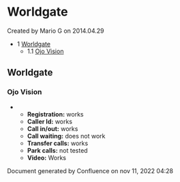 
# Worldgate 

 Created by  Mario G on 2014.04.29

* 1 [Worldgate](#worldgate)  
   * 1.1 [Ojo Vision](#worldgate)

## Worldgate

### Ojo Vision

* * **Registration:** works  
   * **Caller Id:** works  
   * **Call in/out:** works  
   * **Call waiting:** does not work  
   * **Transfer calls:** works  
   * **Park calls:** not tested  
   * **Video:** Works

Document generated by Confluence on nov 11, 2022 04:28
